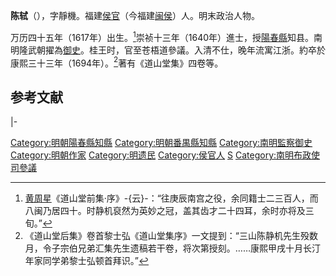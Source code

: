 '''陈轼'''（{{bd|1617年||1694年}}），字靜機。福建[[侯官|侯官]]（今福建[[闽侯|闽侯]]）人。明末政治人物。

万历四十五年（1617年）出生。<ref>[[黄周星|黄周星]]《道山堂前集·序》-{云}-：“往庚辰南宫之役，余同籍士二三百人，而八闽乃居四十。时静机裒然为英妙之冠，盖其齿才二十四耳，余时亦将及三旬。”</ref>崇祯十三年（1640年）進士，授[[陽春縣|陽春縣]]知县。南明隆武朝擢為[[御史|御史]]。桂王时，官至苍梧道參議。入清不仕，晚年流寓江浙。約卒於康熙三十三年（1694年）。<ref>《道山堂后集》卷首黎士弘《道山堂集序》一文提到：“三山陈静机先生殁数月，令子宗伯兄弟汇集先生遗稿若干卷，将次第授刻。……康熙甲戌十月长汀年家同学弟黎士弘顿首拜识。”</ref>著有《道山堂集》四卷等。

== 参考文献 ==
{{Reflist}}

{{start box}}
{{s-off}}
{{s-before|[[王魁春|王魁春]]}}
{{s-title|明朝陽春縣知縣|崇禎年間}}
{{s-after|[[朱謀羊隹|朱謀羊隹]]}}
|-
{{s-before|[[盧兆熊|盧兆熊]]}}
{{s-title|明朝番禺縣知縣|1642年－1644年}}
{{s-after|[[饒元璜|饒元璜]]}}
{{end box}}

{{崇禎十三年庚辰科殿試金榜}}

{{DEFAULTSORT:Chen陳}}
[[Category:明朝陽春縣知縣|Category:明朝陽春縣知縣]]
[[Category:明朝番禺縣知縣|Category:明朝番禺縣知縣]]
[[Category:南明監察御史|Category:南明監察御史]]
[[Category:明朝作家|Category:明朝作家]]
[[Category:明遗民|Category:明遗民]]
[[Category:侯官人|Category:侯官人]]
[[Category:陈姓|S]]
[[Category:南明布政使司參議|Category:南明布政使司參議]]